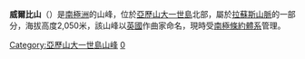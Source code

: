 {{coord|69|30|S|71|32|W|display=title}}

'''威爾比山'''（{{lang-en|Mount Wilbye}}）是[[南極洲|南極洲]]的山峰，位於[[亞歷山大一世島|亞歷山大一世島]]北部，屬於[[拉蘇斯山脈|拉蘇斯山脈]]的一部分，海拔高度2,050米，該山峰以[[英國|英國]]作曲家命名，現時受[[南極條約體系|南極條約體系]]管理。

{{DEFAULTSORT:Mount Wilbye}}
[[Category:亞歷山大一世島山峰|Category:亞歷山大一世島山峰]]
[[Category:海拔2000公尺至2999公尺的南極洲山峰|0]]

{{AlexanderIsland-geo-stub}}